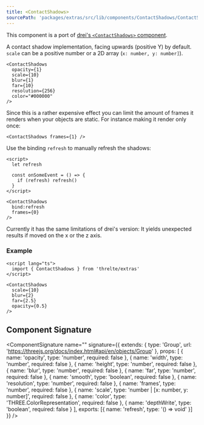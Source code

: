 ```yaml
---
title: <ContactShadows>
sourcePath: 'packages/extras/src/lib/components/ContactShadows/ContactShadows.svelte'
---
```


This component is a port of [drei's `<ContactShadows>` component](https://github.com/pmndrs/drei#contactshadows).

A contact shadow implementation, facing upwards (positive Y) by default. `scale` can be a positive number or a 2D array (`x: number, y: number]`).

```svelte
<ContactShadows
  opacity={1}
  scale={10}
  blur={1}
  far={10}
  resolution={256}
  color="#000000"
/>
```

Since this is a rather expensive effect you can limit the amount of frames it renders when your objects are static. For instance making it render only once:

```svelte
<ContactShadows frames={1} />
```

Use the binding `refresh` to manually refresh the shadows:

```svelte
<script>
  let refresh

  const onSomeEvent = () => {
    if (refresh) refresh()
  }
</script>

<ContactShadows
  bind:refresh
  frames={0}
/>
```

Currently it has the same limitations of drei's version: It yields unexpected results if moved on the x or the z axis.

<Example path="extras/contact-shadows" />

### Example

```svelte
<script lang="ts">
  import { ContactShadows } from 'threlte/extras'
</script>

<ContactShadows
  scale={10}
  blur={2}
  far={2.5}
  opacity={0.5}
/>
```

## Component Signature

<ComponentSignature
  name="<ContactShadows>"
  signature={{
    extends: { type: 'Group', url: 'https://threejs.org/docs/index.html#api/en/objects/Group' },
    props: [
      { name: 'opacity', type: 'number', required: false },
      { name: 'width', type: 'number', required: false },
      { name: 'height', type: 'number', required: false },
      { name: 'blur', type: 'number', required: false },
      { name: 'far', type: 'number', required: false },
      { name: 'smooth', type: 'boolean', required: false },
      { name: 'resolution', type: 'number', required: false },
      { name: 'frames', type: 'number', required: false },
      { name: 'scale', type: 'number | [x: number, y: number]', required: false },
      { name: 'color', type: 'THREE.ColorRepresentation', required: false },
      { name: 'depthWrite', type: 'boolean', required: false }
    ],
    exports: [{ name: 'refresh', type: '() => void' }]
  }}
/>
